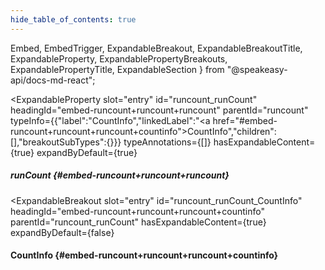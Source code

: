 ```yaml
---
hide_table_of_contents: true
---
```

  Embed,
  EmbedTrigger,
  ExpandableBreakout,
  ExpandableBreakoutTitle,
  ExpandableProperty,
  ExpandablePropertyBreakouts,
  ExpandablePropertyTitle,
  ExpandableSection
} from "@speakeasy-api/docs-md-react";

<ExpandableSection>

<ExpandableProperty
  slot="entry"
  id="runcount_runCount"
  headingId="embed-runcount+runcount+runcount"
  parentId="runcount"
  typeInfo={{"label":"CountInfo","linkedLabel":"<a href=\"#embed-runcount+runcount+runcount+countinfo\">CountInfo</a>","children":[],"breakoutSubTypes":{}}}
  typeAnnotations={[]}
  hasExpandableContent={true}
  expandByDefault={true}
>

<ExpandablePropertyTitle slot="title">

##### runCount \{#embed-runcount+runcount+runcount\}

</ExpandablePropertyTitle>

<ExpandablePropertyBreakouts slot="breakouts">

<ExpandableBreakout
  slot="entry"
  id="runcount_runCount_CountInfo"
  headingId="embed-runcount+runcount+runcount+countinfo"
  parentId="runcount_runCount"
  hasExpandableContent={true}
  expandByDefault={false}
>

<ExpandableBreakoutTitle slot="title">

#### CountInfo \{#embed-runcount+runcount+runcount+countinfo\}

</ExpandableBreakoutTitle>

<Embed slot="embed">

<EmbedTrigger slot="trigger" embedTitle="CountInfo" triggerText="View CountInfo details">

<Embedcountinfo />

</EmbedTrigger>

</Embed>

</ExpandableBreakout>

</ExpandablePropertyBreakouts>

</ExpandableProperty>

</ExpandableSection>